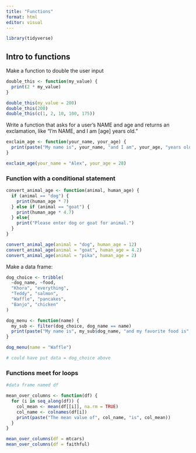 ```yaml
---
title: "Functions"
format: html
editor: visual
---
```


```r
library(tidyverse)
```

## Intro to functions

Make a function to double the user input

```r
double_this <- function(my_value) {
  print(2 * my_value)
}

double_this(my_value = 200)
double_this(200)
double_this(c(1, 2, 10, 100, 175))
```

Write a function that asks for a user's NAME and age and returns an exclamation, like "I'm NAME, and I am \[age\] years old."

```r
exclaim_age <- function(your_name, your_age) {
  print(paste("My name is", your_name, "and I am", your_age, "years old!"))
}

exclaim_age(your_name = "Alex", your_age = 28)
```

### Function with a conditional statement

```r

convert_animal_age <- function(animal, human_age) {
  if (animal == "dog") {
    print(human_age * 7)
  } else if (animal == "goat") {
    print(human_age * 4.7)
  } else{
    print("Please enter dog or goat for animal.")
  }
}

convert_animal_age(animal = "dog", human_age = 12)
convert_animal_age(animal = "goat", human_age = 4.2)
convert_animal_age(animal = "pika", human_age = 2)
```

Make a data frame:

```r
dog_choice <- tribble(
  ~dog_name, ~food,
  "Khora", "everything",
  "Teddy", "salmon",
  "Waffle", "pancakes",
  "Banjo", "chicken"
)

dog_menu <- function(name) {
  my_sub <- filter(dog_choice, dog_name == name)
  print(paste("My name is", my_sub$dog_name, "and my favorite food is", my_sub$food))
}

dog_menu(name = "Waffle")

# could have put data = dog_choice above 
```

### Functions meet for loops

```r
#data frame named df

mean_over_columns <- function(df) {
  for (i in seq_along(df)) {
    col_mean <- mean(df[[i]], na.rm = TRUE)
    col_name <- colnames(df[i])
    print(paste("The mean value of", col_name, "is", col_mean))
  }
}

mean_over_columns(df = mtcars)
mean_over_columns(df = faithful)
```
